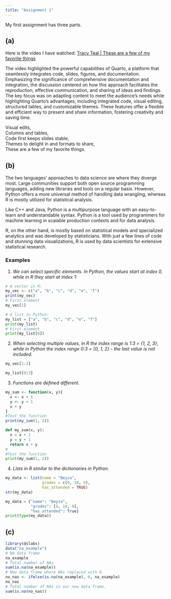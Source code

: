 ```yaml
---
title: "Assignment 1"
---
```


My first assignment has three parts.

## (a)

Here is the video I have watched: [Tracy Teal \| These are a few of my favorite things](https://youtu.be/ttLnLdU1-CQ?si=GZGiGxW5toFJibLW)

The video highlighted the powerful capabilities of Quarto, a platform that seamlessly integrates code, slides, figures, and documentation. Emphasizing the significance of comprehensive documentation and integration, the discussion centered on how this approach facilitates the reproduction, effective communication, and sharing of ideas and findings. The key focus was on adapting content to meet the audience's needs while highlighting Quarto's advantages, including integrated code, visual editing, structured tables, and customizable themes. These features offer a flexible and efficient way to present and share information, fostering creativity and saving time.

| Visual edits,
| Columns and tables,
| Code first keeps slides stable,
| Themes to delight in and formats to share,
| These are a few of my favorite things.

## (b)

The two languages' approaches to data science are where they diverge most. Large communities support both open source programming languages, adding new libraries and tools on a regular basis. However, Python offers a more universal method of handling data wrangling, whereas R is mostly utilized for statistical analysis.

Like C++ and Java, Python is a multipurpose language with an easy-to-learn and understandable syntax. Python is a tool used by programmers for machine learning in scalable production contexts and for data analysis.

R, on the other hand, is mostly based on statistical models and specialized analytics and was developed by statisticians. With just a few lines of code and stunning data visualizations, R is used by data scientists for extensive statistical research.

### Examples

1.  *We can select specific elements. In Python, the values start at index 0, while in R they start at index 1:*

```r
# A vector in R:
my_vec <- c("a", "b", "c", "d", "e", "f")
print(my_vec)
# First element
my_vec[1]
```

```python
# A list in Python:
my_list = ["a", "b", "c", "d", "e", "f"]
print(my_list)
# First element
print(my_list[0])
```

2.  *When selecting multiple values, in R the index range is 1:3 = {1, 2, 3}, while in Python the index range 0:3 = {0, 1, 2} - the last value is not included.*

```r
my_vec[1:3]
```

```python
my_list[0:3]
```

3.  *Functions are defined different.*

```r
my_sum <- function(x, y){
  x <- x + 1
  y <- y + 1
  x + y
}
#Test the function
print(my_sum(1, 2))
```

```python
def my_sum(x, y):
  x = x + 1
  y = y + 1
  return x + y
#
#Test the function
print(my_sum(1, 2))
```

4.  *Lists in R similar to the dictionaries in Python.*

```r
my_data <- list(name = "Beyza",
                grades = c(9, 10, 9),
                has_attended = TRUE)
str(my_data)
```

```python
my_data = {"name": "Beyza",
           "grades": [9, 10, 9],
           "has_attended": True}
print(type(my_data))
```

## (c)

```r
library(dslabs)
data("na_example")
# NA data frame
na_example
# Total number of NAs
sum(is.na(na_example))
# New data frame where NAs replaced with 0.
no_nas <- ifelse(is.na(na_example), 0, na_example)
no_nas
# Total number of NAs in our new data frame.
sum(is.na(no_nas))
```
